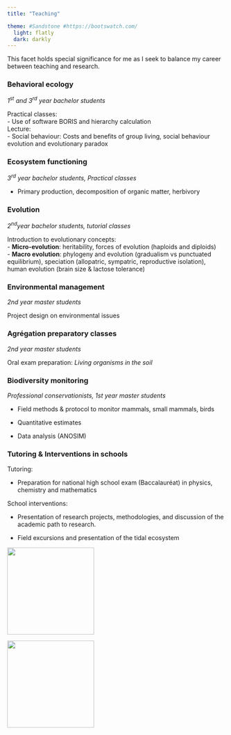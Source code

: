 ```yaml
---
title: "Teaching"

theme: #Sandstone #https://bootswatch.com/
  light: flatly
  dark: darkly
---
```


This facet holds special significance for me as I seek to balance my career between teaching and research.

### Behavioral ecology

*1^st^ and 3^rd^ year bachelor students*

Practical classes:\
- Use of software BORIS and hierarchy calculation\
Lecture:\
- Social behaviour: Costs and benefits of group living, social behaviour evolution and evolutionary paradox

### Ecosystem functioning

*3^rd^ year bachelor students, Practical classes*

-   Primary production, decomposition of organic matter, herbivory

### Evolution

*2^nd^year bachelor students, tutorial classes*

Introduction to evolutionary concepts:\
- **Micro-evolution**: heritability, forces of evolution (haploids and diploids)\
- **Macro evolution**: phylogeny and evolution (gradualism vs punctuated equilibrium), speciation (allopatric, sympatric, reproductive isolation), human evolution (brain size & lactose tolerance)

### Environmental management

*2nd year master students*

Project design on environmental issues

### Agrégation preparatory classes

*2nd year master students*

Oral exam preparation: *Living organisms in the soil*

### Biodiversity monitoring

*Professional conservationists, 1st year master students*

-   Field methods & protocol to monitor mammals, small mammals, birds

-   Quantitative estimates

-   Data analysis (ANOSIM)

### Tutoring & Interventions in schools

Tutoring: 

-   Preparation for national high school exam (Baccalauréat) in physics, chemistry and mathematics

School interventions: 

-   Presentation of research projects, methodologies, and discussion of the academic path to research.

-   Field excursions and presentation of the tidal ecosystem

::: {layout-ncol="2"}
![](figures/photo_lycee_normandie2.jpg){height="200"}

![](figures/photo_maree.jpg){height="200"}
:::
